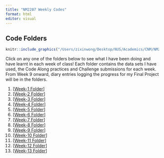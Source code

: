 ```yaml
---
title: "NM2207 Weekly Codes"
format: html
editor: visual
---
```


## Code Folders

```r
knitr::include_graphics("/Users/zixinwong/Desktop/NUS/Academics/CNM/NM2207/MAIN/wongzixin.github.io/docs/codes.jpeg")
```

Click on any one of the folders below to see what I have been doing and have learnt in each week of class! Each folder contains the data sets I have used, the Code Along practices and Challenge submissions for each week. From Week 9 onward, diary entries logging the progress for my Final Project will be in the folders.

1.  \[[Week-1 Folder](https://github.com/wongzixin/Weekly-content/tree/main/Week-1)\]
2.  \[[Week-2 Folder](https://github.com/wongzixin/Weekly-content/tree/main/Week-2)\]
3.  \[[Week-3 Folder](https://github.com/wongzixin/Weekly-content/tree/main/Week-3)\]
4.  \[[Week-4 Folder](https://github.com/wongzixin/Weekly-content/tree/main/Week-4)\]
5.  \[[Week-5 Folder](https://github.com/wongzixin/Weekly-content/tree/main/Week-5)\]
6.  \[[Week-6 Folder](https://github.com/wongzixin/Weekly-content/tree/main/Week-6)\]
7.  \[[Week-7 Folder](https://github.com/wongzixin/Weekly-content/tree/main/Week-7)\]
8.  \[[Week-8 Folder](https://github.com/wongzixin/Weekly-content/tree/main/Week-8)\]
9.  \[[Week-9 Folder](https://github.com/wongzixin/Weekly-content/tree/main/Week-9)\]
10. \[[Week-10 Folder](https://github.com/wongzixin/Weekly-content/tree/main/Week-10)\]
11. \[[Week-11 Folder](https://github.com/wongzixin/Weekly-content/tree/main/Week-11)\]
12. \[[Week-12 Folder](https://github.com/wongzixin/Weekly-content/tree/main/Week-12)\]
13. \[[Week-13 Folder](https://github.com/wongzixin/Weekly-content/tree/main/Week-13)\]
